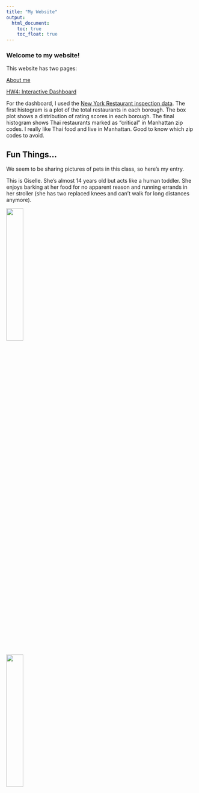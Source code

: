 ```yaml
---
title: "My Website"
output: 
  html_document:
    toc: true
    toc_float: true
--- 
```


### Welcome to my website!

This website has two pages: 

[About me](about.html)

[HW4: Interactive Dashboard](hw4_problem2.html)

For the dashboard, I used the [New York Restaurant inspection data](https://p8105.com/dataset_restaurant_inspections.html).  The first histogram is a plot of the total restaurants in each borough.  The box plot shows a distribution of rating scores in each borough.  The final histogram shows Thai restaurants marked as "critical" in Manhattan zip codes.  I really like Thai food and live in Manhattan.  Good to know which zip codes to avoid.   

## Fun Things...

We seem to be sharing pictures of pets in this class, so here's my entry.  

This is Giselle.  She's almost 14 years old but acts like a human toddler.  She enjoys barking at her food for no apparent reason and running errands in her stroller (she has two replaced knees and can't walk for long distances anymore). 

![](/Users/emmawarshaw/Desktop/Data Science 1/Git and GitHub/EmmaWarshaw.github.io/images/giselle_1.png){width=30%}

![](/Users/emmawarshaw/Desktop/Data Science 1/Git and GitHub/EmmaWarshaw.github.io/images/giselle_2.png){width=30%}

